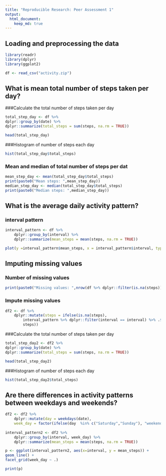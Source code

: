 ```yaml
---
title: "Reproducible Research: Peer Assessment 1"
output: 
  html_document:
    keep_md: true
---
```



## Loading and preprocessing the data
```r
library(readr)
library(dplyr)
library(ggplot2)

df <- read_csv("activity.zip")
```
## What is mean total number of steps taken per day?

###Calculate the total number of steps taken per day
```r

total_step_day <- df %>%
dplyr::group_by(date) %>%
dplyr::summarize(total_steps = sum(steps, na.rm = TRUE))

head(total_step_day)
```
###Histogram of number of steps each day
```r
hist(total_step_day$total_steps)
```
### Mean and median of total number of steps per dat
```r
mean_step_day <- mean(total_step_day$total_steps)
print(paste0("Mean steps: ",mean_step_day))
median_step_day <- median(total_step_day$total_steps)
print(paste0("Median steps: ",median_step_day))
```

## What is the average daily activity pattern?
### interval pattern
```r
interval_pattern <- df %>%
    dplyr::group_by(interval) %>%
    dplyr::summarize(mean_steps = mean(steps, na.rm = TRUE))

plot(y =interval_pattern$mean_steps, x = interval_pattern$interval, type = "l")
```
## Imputing missing values
### Number of missing values
```r

print(paste0("Missing values: ",nrow(df %>% dplyr::filter(is.na(steps)))))

```

### Impute missing values
``` r
df2 <- df %>% 
    dplyr::mutate(steps = ifelse(is.na(steps), 
        interval_pattern %>% dplyr::filter(interval == interval) %>% .$mean_steps,
        steps))
```

###Calculate the total number of steps taken per day
```r

total_step_day2 <- df2 %>%
dplyr::group_by(date) %>%
dplyr::summarize(total_steps = sum(steps, na.rm = TRUE))

head(total_step_day2)
```

###Histogram of number of steps each day
```r
hist(total_step_day2$total_steps)
```
## Are there differences in activity patterns between weekdays and weekends?
```r
df2 <- df2 %>%
    dplyr::mutate(day = weekdays(date),
    week_day = factor(ifelse(day  %in% c("Saturday","Sunday"), "weekend", "weekday")))
    
interval_pattern2 <- df2 %>%
    dplyr::group_by(interval, week_day) %>%
    dplyr::summarize(mean_steps = mean(steps, na.rm = TRUE))

p <- ggplot(interval_pattern2, aes(x=interval, y = mean_steps)) +
geom_line() +
facet_grid(week_day ~ .)

print(p)
```

